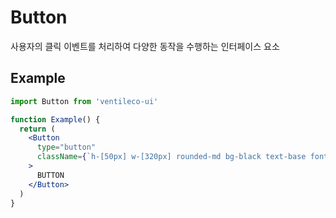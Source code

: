 
<Meta title="COMPONENTS/Button" />

# Button

사용자의 클릭 이벤트를 처리하여 다양한 동작을 수행하는 인터페이스 요소

## Example

```jsx
import Button from 'ventileco-ui'

function Example() {
  return (
    <Button
      type="button"
      className={`h-[50px] w-[320px] rounded-md bg-black text-base font-bold text-white transition-all duration-200 ${!isLoading && !disabled && 'hover:opacity-80'}`}
    >
      BUTTON
    </Button>
  )
}
```
